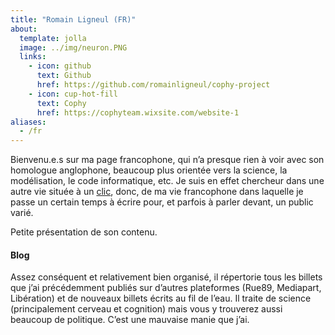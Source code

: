 ```yaml
---
title: "Romain Ligneul (FR)"
about:
  template: jolla
  image: ../img/neuron.PNG
  links:
    - icon: github
      text: Github
      href: https://github.com/romainligneul/cophy-project
    - icon: cup-hot-fill
      text: Cophy
      href: https://cophyteam.wixsite.com/website-1
aliases:
  - /fr
---
```


Bienvenu.e.s sur ma page francophone, qui n'a presque rien à voir avec son homologue anglophone, beaucoup plus orientée vers la science, la modélisation, le code informatique, etc. Je suis en effet chercheur dans une autre vie située à un [clic](./enà){target="_blank"}, donc, de ma vie francophone dans laquelle je passe un certain temps à écrire pour, et parfois à parler devant, un public varié.

Petite présentation de son contenu.

#### Blog

Assez conséquent et relativement bien organisé, il répertorie tous les billets que j'ai précédemment publiés sur d'autres plateformes (Rue89, Mediapart, Libération) et de nouveaux billets écrits au fil de l'eau. Il traite de science (principalement cerveau et cognition) mais vous y trouverez aussi beaucoup de politique. C'est une mauvaise manie que j'ai.